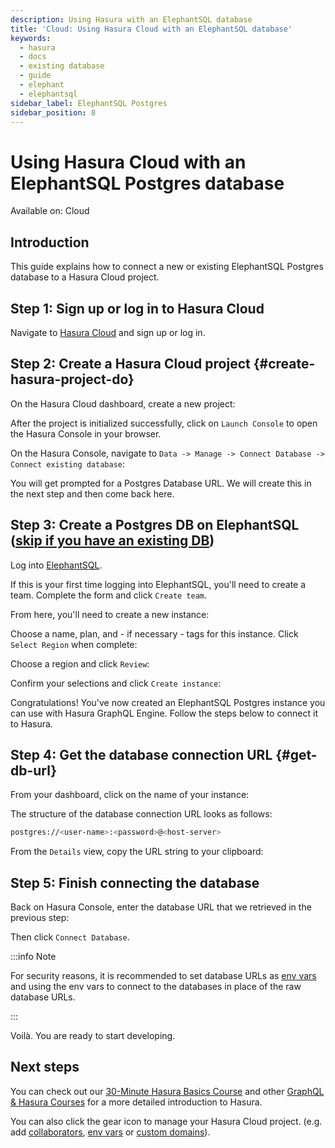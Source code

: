 ```yaml
---
description: Using Hasura with an ElephantSQL database
title: 'Cloud: Using Hasura Cloud with an ElephantSQL database'
keywords:
  - hasura
  - docs
  - existing database
  - guide
  - elephant
  - elephantsql
sidebar_label: ElephantSQL Postgres
sidebar_position: 8
---
```



# Using Hasura Cloud with an ElephantSQL Postgres database

<div className='badge badge--primary heading-badge'>Available on: Cloud</div>

## Introduction

This guide explains how to connect a new or existing ElephantSQL Postgres database to a Hasura Cloud project.

## Step 1: Sign up or log in to Hasura Cloud

Navigate to [Hasura Cloud](https://cloud.hasura.io/signup/?pg=docs&plcmt=body&cta=navigate-to-hasura-cloud&tech=default)
and sign up or log in.

## Step 2: Create a Hasura Cloud project {#create-hasura-project-do}

On the Hasura Cloud dashboard, create a new project:

<Thumbnail src='/img/cloud-dbs/create-hasura-cloud-project.png' alt='Create Hasura Cloud project' />

After the project is initialized successfully, click on `Launch Console` to open the Hasura Console in your browser.

On the Hasura Console, navigate to `Data -> Manage -> Connect Database -> Connect existing database`:

You will get prompted for a Postgres Database URL. We will create this in the next step and then come back here.

<Thumbnail src='/img/cloud-dbs/existing-db-setup.png' alt='Hasura Cloud database setup' width='700px' />

## Step 3: Create a Postgres DB on ElephantSQL ([skip if you have an existing DB](#get-db-url))

Log into [ElephantSQL](https://customer.elephantsql.com/login).

If this is your first time logging into ElephantSQL, you'll need to create a team. Complete the form and click
`Create team`.

<Thumbnail src='/img/cloud-dbs/elephant/elephant-create-team.png' alt='Create Elephant team' width='700px' />

From here, you'll need to create a new instance:

<Thumbnail
  src='/img/cloud-dbs/elephant/elephant-create-instance.png'
  alt='Create new Elephant instance'
  width='700px'
/>

Choose a name, plan, and - if necessary - tags for this instance. Click `Select Region` when complete:

<Thumbnail
  src='/img/cloud-dbs/elephant/elephant-instance-details.png'
  alt='Add details to Elephant instance'
  width='700px'
/>

Choose a region and click `Review`:

<Thumbnail
  src='/img/cloud-dbs/elephant/elephant-select-region.png'
  alt='Choose region for Elephant instance'
  width='700px'
/>

Confirm your selections and click `Create instance`:

<Thumbnail src='/img/cloud-dbs/elephant/elephant-confirm-instance.png' alt='Create Elephant instance' width='700px' />

Congratulations! You've now created an ElephantSQL Postgres instance you can use with Hasura GraphQL Engine. Follow the
steps below to connect it to Hasura.

## Step 4: Get the database connection URL {#get-db-url}

From your dashboard, click on the name of your instance:

<Thumbnail src='/img/cloud-dbs/elephant/elephant-choose-instance.png' alt='Choose Elephant instance' width='700px' />

The structure of the database connection URL looks as follows:

```bash
postgres://<user-name>:<password>@<host-server>
```

From the `Details` view, copy the URL string to your clipboard:

<Thumbnail
  src='/img/cloud-dbs/elephant/elephant-connection-string.png'
  alt='Get the connection string for the database'
  width='700px'
/>

## Step 5: Finish connecting the database

Back on Hasura Console, enter the database URL that we retrieved in the previous step:

<Thumbnail
  src='/img/cloud-dbs/elephant/elephant-connect-db.png'
  alt='Add the connection string to your Hasura Console'
  width='700px'
/>

Then click `Connect Database`.

:::info Note

For security reasons, it is recommended to set database URLs as
[env vars](/projects/env-vars.mdx#manage-project-env-vars) and using the env vars to connect to the databases in place
of the raw database URLs.

:::

Voilà. You are ready to start developing.

<Thumbnail src='/img/cloud-dbs/hasura-console.png' alt='Hasura Console' />

## Next steps

You can check out our [30-Minute Hasura Basics Course](https://hasura.io/learn/graphql/hasura/introduction/) and other
[GraphQL & Hasura Courses](https://hasura.io/learn/) for a more detailed introduction to Hasura.

You can also click the gear icon to manage your Hasura Cloud project. (e.g. add
[collaborators](/projects/collaborators.mdx#manage-project-collaborators),
[env vars](/projects/env-vars.mdx#manage-project-env-vars) or
[custom domains](/projects/domains.mdx#manage-project-domains)).

<Thumbnail src='/img/getting-started/project-manage.png' alt='Project actions' width='860px' />
